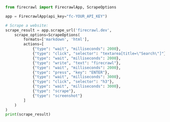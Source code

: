 ```python Python
from firecrawl import FirecrawlApp, ScrapeOptions

app = FirecrawlApp(api_key="fc-YOUR_API_KEY")

# Scrape a website:
scrape_result = app.scrape_url('firecrawl.dev', 
    scrape_options=ScrapeOptions(
        formats=['markdown', 'html'], 
        actions=[
            {"type": "wait", "milliseconds": 2000},
            {"type": "click", "selector": "textarea[title=\"Search\"]"},
            {"type": "wait", "milliseconds": 2000},
            {"type": "write", "text": "firecrawl"},
            {"type": "wait", "milliseconds": 2000},
            {"type": "press", "key": "ENTER"},
            {"type": "wait", "milliseconds": 3000},
            {"type": "click", "selector": "h3"},
            {"type": "wait", "milliseconds": 3000},
            {"type": "scrape"},
            {"type": "screenshot"}
        ]
    )
)
print(scrape_result)
```
